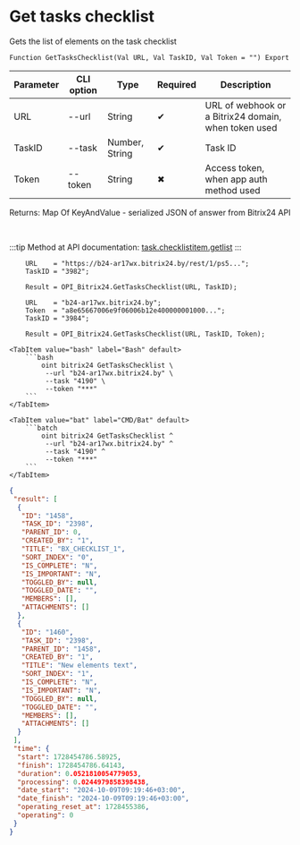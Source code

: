 ﻿---
sidebar_position: 4
---


# Get tasks checklist
 Gets the list of elements on the task checklist



`Function GetTasksChecklist(Val URL, Val TaskID, Val Token = "") Export`

  | Parameter | CLI option | Type | Required | Description |
  |-|-|-|-|-|
  | URL | --url | String | &#x2714; | URL of webhook or a Bitrix24 domain, when token used |
  | TaskID | --task | Number, String | &#x2714; | Task ID |
  | Token | --token | String | &#x2716; | Access token, when app auth method used |

  
  Returns:  Map Of KeyAndValue - serialized JSON of answer from Bitrix24 API

<br/>

:::tip
Method at API documentation: [task.checklistitem.getlist](https://dev.1c-bitrix.ru/rest_help/tasks/task/checklistitem/getlist.php)
:::
<br/>



```bsl title="1C:Enterprise/OneScript code example"
    URL    = "https://b24-ar17wx.bitrix24.by/rest/1/ps5...";
    TaskID = "3982";

    Result = OPI_Bitrix24.GetTasksChecklist(URL, TaskID);

    URL    = "b24-ar17wx.bitrix24.by";
    Token  = "a8e65667006e9f06006b12e400000001000...";
    TaskID = "3984";

    Result = OPI_Bitrix24.GetTasksChecklist(URL, TaskID, Token);
```
 

 <Tabs>
  
    <TabItem value="bash" label="Bash" default>
        ```bash
            oint bitrix24 GetTasksChecklist \
             --url "b24-ar17wx.bitrix24.by" \
             --task "4190" \
             --token "***"
        ```
    </TabItem>
  
    <TabItem value="bat" label="CMD/Bat" default>
        ```batch
            oint bitrix24 GetTasksChecklist ^
             --url "b24-ar17wx.bitrix24.by" ^
             --task "4190" ^
             --token "***"
        ```
    </TabItem>
</Tabs>


```json title="Result"
{
 "result": [
  {
   "ID": "1458",
   "TASK_ID": "2398",
   "PARENT_ID": 0,
   "CREATED_BY": "1",
   "TITLE": "BX_CHECKLIST_1",
   "SORT_INDEX": "0",
   "IS_COMPLETE": "N",
   "IS_IMPORTANT": "N",
   "TOGGLED_BY": null,
   "TOGGLED_DATE": "",
   "MEMBERS": [],
   "ATTACHMENTS": []
  },
  {
   "ID": "1460",
   "TASK_ID": "2398",
   "PARENT_ID": "1458",
   "CREATED_BY": "1",
   "TITLE": "New elements text",
   "SORT_INDEX": "1",
   "IS_COMPLETE": "N",
   "IS_IMPORTANT": "N",
   "TOGGLED_BY": null,
   "TOGGLED_DATE": "",
   "MEMBERS": [],
   "ATTACHMENTS": []
  }
 ],
 "time": {
  "start": 1728454786.58925,
  "finish": 1728454786.64143,
  "duration": 0.0521810054779053,
  "processing": 0.0244979858398438,
  "date_start": "2024-10-09T09:19:46+03:00",
  "date_finish": "2024-10-09T09:19:46+03:00",
  "operating_reset_at": 1728455386,
  "operating": 0
 }
}
```
